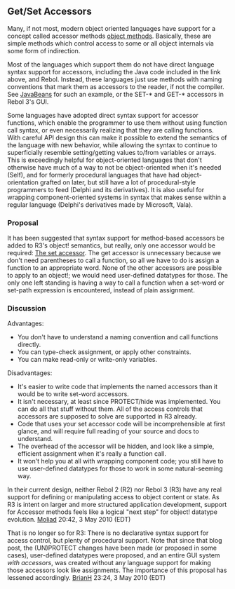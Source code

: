 ==Get/Set Accessors==

Many, if not most, modern object oriented languages have support for a concept called accessor methods  [http://en.wikipedia.org/wiki/Method_%28computer_science%29 object methods ]. Basically, these are simple methods which control access to some or all object internals via some form of indirection.

Most of the languages which support them do not have direct language syntax support for accessors, including the Java code included in the link above, and Rebol. Instead, these languages just use methods with naming conventions that mark them as accessors to the reader, if not the compiler. See [http://en.wikipedia.org/wiki/JavaBeans JavaBeans] for such an example, or the SET-* and GET-* accessors in Rebol 3's GUI.

Some languages have adopted direct syntax support for accessor functions, which enable the programmer to use them without using function call syntax, or even necessarily realizing that they are calling functions. With careful API design this can make it possible to extend the semantics of the language with new behavior, while allowing the syntax to continue to superficially resemble setting/getting values to/from variables or arrays. This is exceedingly helpful for object-oriented languages that don't otherwise have much of a way to not be object-oriented when it's needed (Self), and for formerly procedural languages that have had object-orientation grafted on later, but still have a lot of procedural-style programmers to feed (Delphi and its derivatives). It is also useful for wrapping component-oriented systems in syntax that makes sense within a regular language (Delphi's derivatives made by Microsoft, Vala).

===Proposal===

It has been suggested that syntax support for method-based accessors be added to R3's object! semantics, but really, only one accessor would be required: [http://www.rebol.net/r3blogs/0019.html The set accessor]. The get accessor is unnecessary because we don't need parentheses to call a function, so all we have to do is assign a function to an appropriate word. None of the other accessors are possible to apply to an object!; we would need user-defined datatypes for those. The only one left standing is having a way to call a function when a set-word or set-path expression is encountered, instead of plain assignment.

===Discussion===

Advantages:
*You don't have to understand a naming convention and call functions directly.
*You can type-check assignment, or apply other constraints.
*You can make read-only or write-only variables.

Disadvantages:
*It's easier to write code that implements the named accessors than it would be to write set-word accessors.
*It isn't necessary, at least since PROTECT/hide was implemented. You can do all that stuff without them. All of the access controls that accessors are supposed to solve are supported in R3 already.
*Code that uses your set accessor code will be incomprehensible at first glance, and will require full reading of your source and docs to understand.
*The overhead of the accessor will be hidden, and look like a simple, efficient assignment when it's really a function call.
*It won't help you at all with wrapping component code; you still have to use user-defined datatypes for those to work in some natural-seeming way.

In their current design, neither Rebol 2 (R2) nor Rebol 3 (R3) have any real support for defining or manipulating access to object content or state. As R3 is intent on larger and more structured application development, support for Accessor methods feels like a logical "next step" for object! datatype evolution. [[User:Moliad|Moliad]] 20:42, 3 May 2010 (EDT)

That is no longer so for R3: There is no declarative syntax support for access control, but plenty of procedural support. Note that since that blog post, the (UN)PROTECT changes have been made (or proposed in some cases), user-defined datatypes were proposed, and an entire GUI system ''with accessors'', was created without any language support for making those accessors look like assignments. The importance of this proposal has lessened accordingly. [[User:BrianH|BrianH]] 23:24, 3 May 2010 (EDT)
